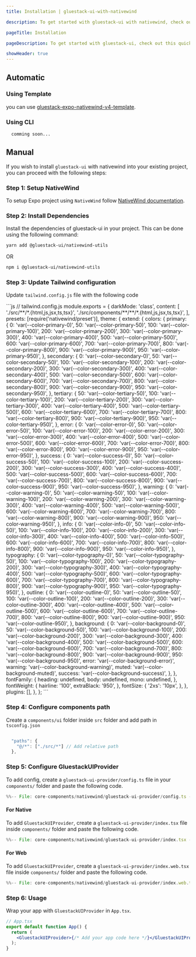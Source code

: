 ```yaml
---
title: Installation | gluestack-ui-with-nativewind

description: To get started with gluestack-ui with nativewind, check out this quick installation guide. It provides simple steps to help you install and use the library in your projects.

pageTitle: Installation

pageDescription: To get started with gluestack-ui, check out this quick installation guide. It provides simple steps to help you install and use the library in your projects.

showHeader: true
---
```



<Meta title="with-nativewind/Getting Started/Installation" />

## Automatic

### Using Template

you can use [gluestack-expo-nativewind-v4-template](https://github.com/gluestack/gluestack-expo-nativewind-v4-template).

### Using CLI

```bash
  comming soon...
```

## Manual

If you wish to install `gluestack-ui` with nativewind into your existing project, you can proceed with the following steps:

### Step 1: Setup NativeWind

To setup Expo project using `NativeWind` follow [NativeWind documentation](https://www.nativewind.dev/v4/getting-started/react-native).

### Step 2: Install Dependencies

Install the dependencies of gluestack-ui in your project. This can be done using the following command:

```bash
yarn add @gluestack-ui/nativewind-utils

```

OR

```bash
npm i @gluestack-ui/nativewind-utils

```

### Step 3: Update Tailwind configuration

Update `tailwind.config.js` file with the following code

<CollapsibleCode>
```js
// tailwind.config.js
module.exports = {
  darkMode: 'class',
  content: [
    './src/**/*.{html,js,jsx,ts,tsx}',
    './src/components/**/**/*.{html,js,jsx,ts,tsx}',
  ],
  presets: [require('nativewind/preset')],
  theme: {
    extend: {
      colors: {
        primary: {
          0: 'var(--color-primary-0)',
          50: 'var(--color-primary-50)',
          100: 'var(--color-primary-100)',
          200: 'var(--color-primary-200)',
          300: 'var(--color-primary-300)',
          400: 'var(--color-primary-400)',
          500: 'var(--color-primary-500)',
          600: 'var(--color-primary-600)',
          700: 'var(--color-primary-700)',
          800: 'var(--color-primary-800)',
          900: 'var(--color-primary-900)',
          950: 'var(--color-primary-950)',
        },
        secondary: {
          0: 'var(--color-secondary-0)',
          50: 'var(--color-secondary-50)',
          100: 'var(--color-secondary-100)',
          200: 'var(--color-secondary-200)',
          300: 'var(--color-secondary-300)',
          400: 'var(--color-secondary-400)',
          500: 'var(--color-secondary-500)',
          600: 'var(--color-secondary-600)',
          700: 'var(--color-secondary-700)',
          800: 'var(--color-secondary-800)',
          900: 'var(--color-secondary-900)',
          950: 'var(--color-secondary-950)',
        },
        tertiary: {
          50: 'var(--color-tertiary-50)',
          100: 'var(--color-tertiary-100)',
          200: 'var(--color-tertiary-200)',
          300: 'var(--color-tertiary-300)',
          400: 'var(--color-tertiary-400)',
          500: 'var(--color-tertiary-500)',
          600: 'var(--color-tertiary-600)',
          700: 'var(--color-tertiary-700)',
          800: 'var(--color-tertiary-800)',
          900: 'var(--color-tertiary-900)',
          950: 'var(--color-tertiary-950)',
        },
        error: {
          0: 'var(--color-error-0)',
          50: 'var(--color-error-50)',
          100: 'var(--color-error-100)',
          200: 'var(--color-error-200)',
          300: 'var(--color-error-300)',
          400: 'var(--color-error-400)',
          500: 'var(--color-error-500)',
          600: 'var(--color-error-600)',
          700: 'var(--color-error-700)',
          800: 'var(--color-error-800)',
          900: 'var(--color-error-900)',
          950: 'var(--color-error-950)',
        },
        success: {
          0: 'var(--color-success-0)',
          50: 'var(--color-success-50)',
          100: 'var(--color-success-100)',
          200: 'var(--color-success-200)',
          300: 'var(--color-success-300)',
          400: 'var(--color-success-400)',
          500: 'var(--color-success-500)',
          600: 'var(--color-success-600)',
          700: 'var(--color-success-700)',
          800: 'var(--color-success-800)',
          900: 'var(--color-success-900)',
          950: 'var(--color-success-950)',
        },
        warning: {
          0: 'var(--color-warning-0)',
          50: 'var(--color-warning-50)',
          100: 'var(--color-warning-100)',
          200: 'var(--color-warning-200)',
          300: 'var(--color-warning-300)',
          400: 'var(--color-warning-400)',
          500: 'var(--color-warning-500)',
          600: 'var(--color-warning-600)',
          700: 'var(--color-warning-700)',
          800: 'var(--color-warning-800)',
          900: 'var(--color-warning-900)',
          950: 'var(--color-warning-950)',
        },
        info: {
          0: 'var(--color-info-0)',
          50: 'var(--color-info-50)',
          100: 'var(--color-info-100)',
          200: 'var(--color-info-200)',
          300: 'var(--color-info-300)',
          400: 'var(--color-info-400)',
          500: 'var(--color-info-500)',
          600: 'var(--color-info-600)',
          700: 'var(--color-info-700)',
          800: 'var(--color-info-800)',
          900: 'var(--color-info-900)',
          950: 'var(--color-info-950)',
        },
        typography: {
          0: 'var(--color-typography-0)',
          50: 'var(--color-typography-50)',
          100: 'var(--color-typography-100)',
          200: 'var(--color-typography-200)',
          300: 'var(--color-typography-300)',
          400: 'var(--color-typography-400)',
          500: 'var(--color-typography-500)',
          600: 'var(--color-typography-600)',
          700: 'var(--color-typography-700)',
          800: 'var(--color-typography-800)',
          900: 'var(--color-typography-900)',
          950: 'var(--color-typography-950)',
        },
        outline: {
          0: 'var(--color-outline-0)',
          50: 'var(--color-outline-50)',
          100: 'var(--color-outline-100)',
          200: 'var(--color-outline-200)',
          300: 'var(--color-outline-300)',
          400: 'var(--color-outline-400)',
          500: 'var(--color-outline-500)',
          600: 'var(--color-outline-600)',
          700: 'var(--color-outline-700)',
          800: 'var(--color-outline-800)',
          900: 'var(--color-outline-900)',
          950: 'var(--color-outline-950)',
        },
        background: {
          0: 'var(--color-background-0)',
          50: 'var(--color-background-50)',
          100: 'var(--color-background-100)',
          200: 'var(--color-background-200)',
          300: 'var(--color-background-300)',
          400: 'var(--color-background-400)',
          500: 'var(--color-background-500)',
          600: 'var(--color-background-600)',
          700: 'var(--color-background-700)',
          800: 'var(--color-background-800)',
          900: 'var(--color-background-900)',
          950: 'var(--color-background-950)',
          error: 'var(--color-background-error)',
          warning: 'var(--color-background-warning)',
          muted: 'var(--color-background-muted)',
          success: 'var(--color-background-success)',
        },
      },
     fontFamily: {
        heading: undefined,
        body: undefined,
        mono: undefined,
      },
      fontWeight: {
        hairline: '100',
        extraBlack: '950',
      },
      fontSize: {
        '2xs': '10px',
      },
    },
    plugins: [],
  },
};
```

</CollapsibleCode>

### Step 4: Configure components path

Create a `components/ui` folder inside `src` folder and add path in `tsconfig.json`

```js

  "paths": {
    "@/*": ["./src/*"] // Add relative path
  },

```

### Step 5: Configure GluestackUIProvider

To add config, create a `gluestack-ui-provider/config.ts` file in your `components/` folder and paste the following code.

<CollapsibleCode>

```jsx
%%-- File: core-components/nativewind/gluestack-ui-provider/config.ts --%%
```

</CollapsibleCode>

#### For Native
To add `GluestackUIProvider`, create a `gluestack-ui-provider/index.tsx` file inside `components/` folder and paste the following code.

<CollapsibleCode>

```jsx
%%-- File: core-components/nativewind/gluestack-ui-provider/index.tsx --%%
```

#### For Web
To add `GluestackUIProvider`, create a `gluestack-ui-provider/index.web.tsx` file inside `components/` folder and paste the following code.

<CollapsibleCode>

```jsx
%%-- File: core-components/nativewind/gluestack-ui-provider/index.web.tsx --%%
```

</CollapsibleCode>

### Step 6: Usage

Wrap your app with `GluestackUIProvider` in `App.tsx`.

```jsx
// App.tsx
export default function App() {
  return (
    <GluestackUIProvider>{/* Add your app code here */}</GluestackUIProvider>
  );
}
```
